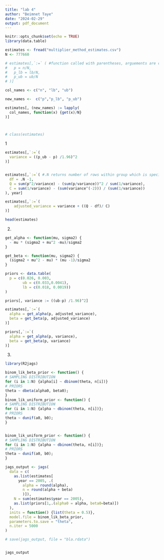 ```yaml
---
title: "lab 4"
author: "Beimnet Taye"
date: "2024-02-29"
output: pdf_document
---
```


```r
knitr::opts_chunk$set(echo = TRUE)
library(data.table)
```

```r
estimates <- fread("multiplier_method_estimates.csv")
N <- 777660

# estimates[,`:=` ( #function called with parentheses, arguements are columns to mutate
#   p = n/N,
#   p_lb = lb/N,
#   p_ub = ub/N
# )]

col_names <- c("n", "lb", "ub")

new_names <-  c("p","p_lb", "p_ub")

estimates[, (new_names) := lapply(
  col_names, function(x) {get(x)/N}
)]



# class(estimates)
```
1

```r

estimates[,`:=`(
  variance = ((p_ub - p) /1.96)^2
)]


estimates[,`:=`( #.N returns number of rows within group which is specified by third value of bracket
  df = .N -1,
  Q = sum(p^2/variance) - (sum(p/variance))^2 / sum(1/variance),
  C = sum(1/variance) - (sum(variance^(-2))) / (sum(1/variance))
), year]

estimates[,`:=`(
    adjusted_variance = variance + ((Q - df)/ C)
)]

head(estimates)

```
2.
```r

get_alpha <- function(mu, sigma2) {
  - mu * (sigma2 + mu^2 -mu)/sigma2
}

get_beta <- function(mu, sigma2) {
  (sigma2 + mu^2 - mu) * (mu -1)/sigma2
}

priors <- data.table(
  p = c(0.026, 0.003,
        ub = c(0.033,0.0041),
        lb = c(0.018, 0.0019))
)

priors[, variance := ((ub-p) /1.96)^2]

estimates[,`:=`(
  alpha = get_alpha(p, adjusted_variance),
  beta = get_beta(p, adjusted_variance)
)]

priors[,`:=`(
  alpha = get_alpha(p, variance),
  beta = get_beta(p, variance)
)]


```
3.

```r
library(R2jags)

binom_lik_beta_prior <- function() {
# SAMPLING DISTRIBUTION
for (i in 1:N) {alpha[i] ~ dbinom(theta, n[i])}
# PRIORS
theta ~ dbeta(alpha0, beta0);
}
binom_lik_uniform_prior <- function() {
# SAMPLING DISTRIBUTION
for (i in 1:N) {alpha ~ dbinom(theta, n[i])};
# PRIORS
theta ~ dunif(a0, b0);
}


binom_lik_uniform_prior <- function() {
# SAMPLING DISTRIBUTION
for (i in 1:N) {alpha ~ dbinom(theta, n[i])};
# PRIORS
theta ~ dunif(a0, b0);
}
```

```r
jags_output <- jags(
  data = c(
    as.list(estimates[
      year == 2005, .(
        alpha = round(alpha),
        n = round(alpha + beta)
        )]),
    N = sum(estimates$year == 2005),
    as.list(priors[1,.(alpha0 = alpha, beta0=beta)])
  ),
  inits = function() {list(theta = 0.5)}, 
  model.file = binom_lik_beta_prior,
  parameters.to.save = "theta",
  n.iter = 5000
)

# save(jags_output, file = "bla.rdata")


jags_output
```

